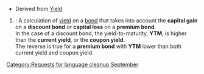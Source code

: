 {{nolanguage/box}}
[[Category:Requests for language cleanup September]]
{{wikify}}
*Derived from [[Yield]]
#{{law}}: A calculation of [[yield]] on a [[bond]] that takes into account the '''capital gain''' on a '''discount bond''' or '''capital loss''' on a '''premium bond'''.<br>In the case of a discount bond, the yield-to-maturity, '''YTM''', is higher than the '''current yield''', or the '''coupon yield'''.<br>The reverse is true for a '''premium bond''' with '''YTM''' lower than both current yield and coupon yield.